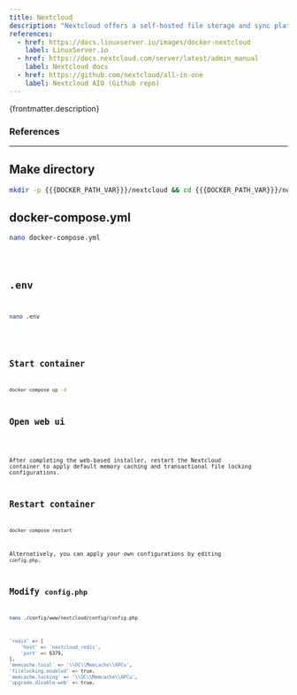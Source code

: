 ```yaml
---
title: Nextcloud
description: "Nextcloud offers a self-hosted file storage and sync platform with powerful collaboration capabilities with desktop, mobile and web interfaces."
references:
  - href: https://docs.linuxserver.io/images/docker-nextcloud
    label: LinuxServer.io
  - href: https://docs.nextcloud.com/server/latest/admin_manual
    label: Nextcloud docs
  - href: https://github.com/nextcloud/all-in-one
    label: Nextcloud AIO (Github repo)
---
```



<p>{frontmatter.description}</p>

### References

<ReferenceLinks references={frontmatter.references} />

---

## Make directory

```sh
mkdir -p {{{DOCKER_PATH_VAR}}}/nextcloud && cd {{{DOCKER_PATH_VAR}}}/nextcloud
```

## docker-compose.yml

```sh
nano docker-compose.yml
```

<Code lang="yml" title="docker-compose.yml" code={yaml} />

## .env

```sh
nano .env
```

<Code lang="dotenv" title=".env" code={env} />

## Start container

```sh
docker compose up -d
```

## Open web ui

<OpenWebUI port="8443" />

After completing the web-based installer, restart the Nextcloud container to apply default memory caching and transactional file locking configurations.

## Restart container

```sh
docker compose restart
```

Alternatively, you can apply your own configurations by editing `config.php`.

## Modify `config.php`

```sh
nano ./config/www/nextcloud/config/config.php
```

```sh title="./config/www/nextcloud/config/config.php"
'redis' => [
    'host' => 'nextcloud_redis',
    'port' => 6379,
],
'memcache.local' => '\\OC\\Memcache\\APCu',
'filelocking.enabled' => true,
'memcache.locking' => '\\OC\\Memcache\\APCu',
'upgrade.disable-web' => true,
```
